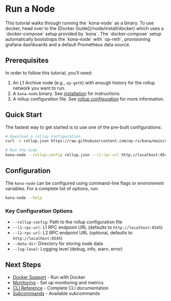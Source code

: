 
# Run a Node

<Callout type="info">
This tutorial walks through running the `kona-node` as
a binary. To use docker, head over to the
[Docker Guide](/node/install/docker) which uses a `docker-compose`
setup provided by `kona`. The `docker-compose` setup
automatically bootstraps the `kona-node` with `op-reth`,
provisioning grafana dashboards and a default Prometheus
data source.
</Callout>

## Prerequisites

In order to follow this tutorial, you'll need:

1. An L1 Archive node (e.g., `op-geth`) with enough history for the rollup network you want to run.
2. A `kona-node` binary. See [installation](/node/install/binaries) for instructions.
3. A rollup configuration file. See [rollup configuration](/sdk/protocol/genesis/rollup-config) for more information.

## Quick Start

The fastest way to get started is to use one of the pre-built configurations:

```bash
# Download a rollup configuration
curl -o rollup.json https://raw.githubusercontent.com/op-rs/kona/main/configs/base-mainnet.json

# Run the node
kona-node --rollup-config rollup.json --l1-rpc-url http://localhost:8545
```

## Configuration

The `kona-node` can be configured using command-line flags or environment variables. For a complete list of options, run:

```bash
kona-node --help
```

### Key Configuration Options

- `--rollup-config`: Path to the rollup configuration file
- `--l1-rpc-url`: L1 RPC endpoint URL (defaults to `http://localhost:8545`)
- `--l2-rpc-url`: L2 RPC endpoint URL (optional, defaults to `http://localhost:8545`)
- `--data-dir`: Directory for storing node data
- `--log-level`: Logging level (debug, info, warn, error)

## Next Steps

- [Docker Support](/node/run/docker) - Run with Docker
- [Monitoring](/node/monitoring) - Set up monitoring and metrics
- [CLI Reference](/node/configuration) - Complete CLI documentation
- [Subcommands](/node/subcommands) - Available subcommands
